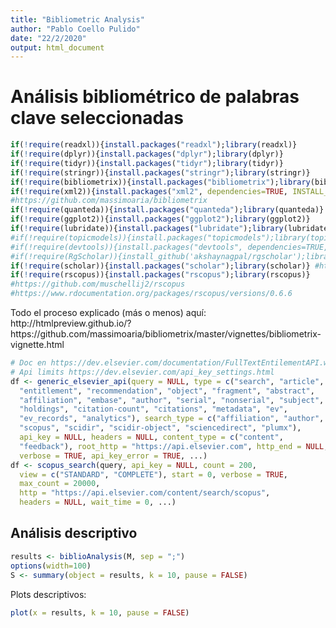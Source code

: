 ```yaml
---
title: "Bibliometric Analysis"
author: "Pablo Coello Pulido"
date: "22/2/2020"
output: html_document
---
```

# Análisis bibliométrico de palabras clave seleccionadas

```r
if(!require(readxl)){install.packages("readxl");library(readxl)}
if(!require(dplyr)){install.packages("dplyr");library(dplyr)}
if(!require(tidyr)){install.packages("tidyr");library(tidyr)}
if(!require(stringr)){install.packages("stringr");library(stringr)}
if(!require(bibliometrix)){install.packages("bibliometrix");library(bibliometrix)}
if(!require(xml2)){install.packages("xml2", dependencies=TRUE, INSTALL_opts = c('--no-lock'));library(xml2)}
#https://github.com/massimoaria/bibliometrix
if(!require(quanteda)){install.packages("quanteda");library(quanteda)}
if(!require(ggplot2)){install.packages("ggplot2");library(ggplot2)}
if(!require(lubridate)){install.packages("lubridate");library(lubridate)}
#if(!require(topicmodels)){install.packages("topicmodels");library(topicmodels)}
#if(!require(devtools)){install.packages("devtools", dependencies=TRUE, INSTALL_opts = c('--no-lock'));library(devtools)}
#if(!require(RgScholar)){install_github('akshaynagpal/rgscholar');library(RgScholar)} #https://github.com/akshaynagpal/RgScholar
if(!require(scholar)){install.packages("scholar");library(scholar)} #https://www.rdocumentation.org/packages/scholar/versions/0.1.7
if(!require(rscopus)){install.packages("rscopus");library(rscopus)} 
#https://github.com/muschellij2/rscopus 
#https://www.rdocumentation.org/packages/rscopus/versions/0.6.6
```

Todo el proceso explicado (más o menos) aquí: http://htmlpreview.github.io/?https://github.com/massimoaria/bibliometrix/master/vignettes/bibliometrix-vignette.html

```r
# Doc en https://dev.elsevier.com/documentation/FullTextEntilementAPI.wadl
# Api limits https://dev.elsevier.com/api_key_settings.html
df <- generic_elsevier_api(query = NULL, type = c("search", "article",
  "entitlement", "recommendation", "object", "fragment", "abstract",
  "affiliation", "embase", "author", "serial", "nonserial", "subject",
  "holdings", "citation-count", "citations", "metadata", "ev",
  "ev_records", "analytics"), search_type = c("affiliation", "author",
  "scopus", "scidir", "scidir-object", "sciencedirect", "plumx"),
  api_key = NULL, headers = NULL, content_type = c("content",
  "feedback"), root_http = "https://api.elsevier.com", http_end = NULL,
  verbose = TRUE, api_key_error = TRUE, ...)
df <- scopus_search(query, api_key = NULL, count = 200,
  view = c("STANDARD", "COMPLETE"), start = 0, verbose = TRUE,
  max_count = 20000,
  http = "https://api.elsevier.com/content/search/scopus",
  headers = NULL, wait_time = 0, ...)
```

## Análisis descriptivo

```r
results <- biblioAnalysis(M, sep = ";")
options(width=100)
S <- summary(object = results, k = 10, pause = FALSE)
```

Plots descriptivos:
```r
plot(x = results, k = 10, pause = FALSE)
```



